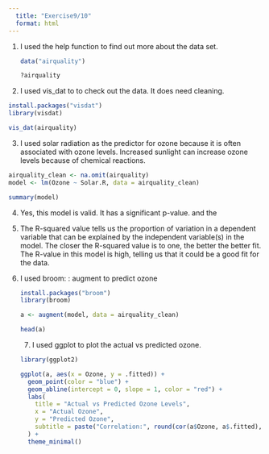 ```yaml
---
  title: "Exercise9/10"
  format: html
---
```


1.  I used the help function to find out more about the data set.

    ```r
    data("airquality")

    ?airquality

    ```

2.  I used vis_dat to to check out the data. It does need cleaning.

```r

install.packages("visdat")
library(visdat)

vis_dat(airquality)

```

3.  I used solar radiation as the predictor for ozone because it is often associated with ozone levels. Increased sunlight can increase ozone levels because of chemical reactions.

```r
airquality_clean <- na.omit(airquality)
model <- lm(Ozone ~ Solar.R, data = airquality_clean)

summary(model)

```

4.  Yes, this model is valid. It has a significant p-value. and the

5.  The R-squared value tells us the proportion of variation in a dependent variable that can be explained by the independent variable(s) in the model. The closer the R-squared value is to one, the better the better fit. The R-value in this model is high, telling us that it could be a good fit for the data.

6.  I used broom: : augment to predict ozone

    ```r

    install.packages("broom")
    library(broom)

    a <- augment(model, data = airquality_clean)

    head(a)

    ```

    7.  I used ggplot to plot the actual vs predicted ozone.

    ```r

    library(ggplot2)

    ggplot(a, aes(x = Ozone, y = .fitted)) +
      geom_point(color = "blue") + 
      geom_abline(intercept = 0, slope = 1, color = "red") +  
      labs(
        title = "Actual vs Predicted Ozone Levels",
        x = "Actual Ozone",
        y = "Predicted Ozone",
        subtitle = paste("Correlation:", round(cor(a$Ozone, a$.fitted), 2)) 
      ) +
      theme_minimal()





    ```
